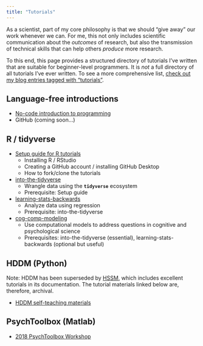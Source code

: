 ```yaml
---
title: "Tutorials"
---
```


As a scientist, part of my core philosophy is that we should "give away" our work whenever we can. For me, this not only includes scientific communication about the *outcomes* of research, but also the transmission of technical skills that can help others *produce* more research.

To this end, this page provides a structured directory of tutorials I've written that are suitable for beginner-level programmers. It is *not* a full directory of all tutorials I've ever written. To see a more comprehensive list, [check out my blog entries tagged with "tutorials"](./blog.html#category=tutorials).

## Language-free introductions

-   [No-code introduction to programming](./posts/2021-07-12-no-code-intro-programming/)
-   GitHub (coming soon...)

## R / tidyverse

-   [Setup guide for R tutorials](./posts/2021-07-12-r-tutorial-setup/)
    -   Installing R / RStudio
    -   Creating a GitHub account / installing GitHub Desktop
    -   How to fork/clone the tutorials
-   [into-the-tidyverse](https://github.com/psychNerdJae/into-the-tidyverse)
    -   Wrangle data using the **`tidyverse`** ecosystem
    -   Prerequisite: Setup guide
-   [learning-stats-backwards](https://github.com/psychNerdJae/learning-stats-backwards)
    -   Analyze data using regression
    -   Prerequisite: into-the-tidyverse
-   [cog-comp-modeling](https://github.com/psychNerdJae/cog-comp-modeling)
    -   Use computational models to address questions in cognitive and psychological science
    -   Prerequisites: into-the-tidyverse (essential), learning-stats-backwards (optional but useful)

## HDDM (Python)

Note: HDDM has been superseded by [HSSM](https://lnccbrown.github.io/HSSM/), which includes excellent tutorials in its documentation. The tutorial materials linked below are, therefore, archival.

-   [HDDM self-teaching materials](https://github.com/psychNerdJae/hddm_tutorial)

## PsychToolbox (Matlab)

-   [2018 PsychToolbox Workshop](https://github.com/psychNerdJae/psychtoolbox-tutorial)
